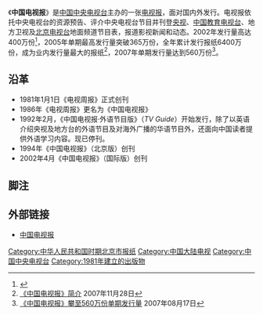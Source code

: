 {{Infobox Newspaper
| name                = 中国电视报
| logo                = 
| image               = 
| caption             = 
| type                = [[周报|周报]]（每周四）
| format              = [[大报|大报]]
| owners              = [[中国中央电视台|中国中央电视台]]
| publisher           = 
| editor              = 
| chiefeditor         = 
| assoceditor         = 
| staff               = 
| foundation          = 1981年1月1日
| ceased publication  = 
| political           = 
| language            = [[中文|中文]]
| price               = 人民币1元
| headquarters        = [[北京市|北京市]]海淀区复兴路11号
| circulation         = 
| ISSN                = 
}}
《'''中国电视报'''》是[[中国中央电视台|中国中央电视台]]主办的一张[[电视报|电视报]]，面对国内外发行。电视报依托中央电视台的资源预告、评介中央电视台节目并刊登[[中国中央电视台|央视]]、[[中国教育电视台|中国教育电视台]]、地方卫视及[[北京电视台|北京电视台]]地面频道节目表，报道影视新闻和动态。2002年发行量高达400万份<ref>{{Cite web |url=http://jizhezhan.com/MeiTiHtml/zdad/ |title=中国电视报简介 |accessdate=2012-03-11 |archive-date=2014-12-29 |archive-url=https://web.archive.org/web/20141229162555/http://jizhezhan.com/MeiTiHtml/zdad/ |dead-url=no }}</ref>，2005年单期最高发行量突破365万份，全年累计发行报纸6400万份，成为业内发行量最大的报纸<ref name="multiple">[http://www.cctv.com/teleplay/special/C19734/20071128/108071.shtml 《中国电视报》简介] {{Wayback|url=http://www.cctv.com/teleplay/special/C19734/20071128/108071.shtml |date=20120127022134 }}2007年11月28日</ref>，2007年单期发行量达到560万份<ref>[http://news.xinhuanet.com/newmedia/2007-08/17/content_6547725.htm 《中国电视报》攀至560万份单期发行量] {{Wayback|url=http://news.xinhuanet.com/newmedia/2007-08/17/content_6547725.htm |date=20141229163153 }}2007年08月17日</ref>。

== 沿革 ==
* 1981年1月1日《电视周报》正式创刊
* 1986年《电视周报》更名为《中国电视报》
* 1992年2月，《中国电视报·外语节目版》（''TV Guide''）开始发行，除了以英语介绍央视及地方台的外语节目及对海外广播的华语节目外，还面向中国读者提供外语学习内容。现已停刊。
* 1994年《中国电视报》（北京版）创刊
* 2002年4月《中国电视报》（国际版）创刊{{r|multiple}}

== 脚注 ==
{{reflist}}

== 外部链接 ==
* [https://zgdsb.cctv.com/paper/index.shtml 中国电视报] {{Wayback|url=https://zgdsb.cctv.com/paper/index.shtml |date=20220521003932 }}

{{CCTV}}
[[Category:中华人民共和国时期北京市报纸|Category:中华人民共和国时期北京市报纸]]
[[Category:中国大陆电视|Category:中国大陆电视]]
[[Category:中国中央电视台|Category:中国中央电视台]]
[[Category:1981年建立的出版物|Category:1981年建立的出版物]]